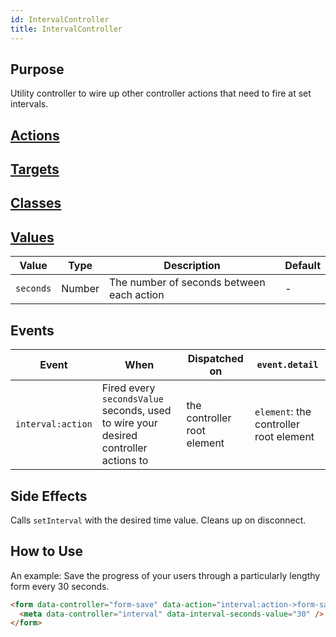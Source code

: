 ```yaml
---
id: IntervalController
title: IntervalController
---
```




## Purpose

Utility controller to wire up other controller actions that need to fire at set intervals.


## [Actions](https://stimulus.hotwire.dev/reference/actions)
<NoActions/>

## [Targets](https://stimulus.hotwire.dev/reference/targets)
<NoTargets/>

## [Classes](https://stimulus.hotwire.dev/reference/classes)
<NoClasses/>

## [Values](https://stimulus.hotwire.dev/reference/values)

| Value     | Type   | Description                               | Default |
|-----------|--------|-------------------------------------------|---------|
| `seconds` | Number | The number of seconds between each action | -       |

## Events

| Event             | When                                                                                | Dispatched on               | `event.detail`                         |
|-------------------|-------------------------------------------------------------------------------------|-----------------------------|----------------------------------------|
| `interval:action` | Fired every `secondsValue` seconds, used to wire your desired controller actions to | the controller root element | `element`: the controller root element |

## Side Effects

Calls `setInterval` with the desired time value. Cleans up on disconnect.

## How to Use

An example: Save the progress of your users through a particularly lengthy form every 30 seconds.

```html
<form data-controller="form-save" data-action="interval:action->form-save#save">
  <meta data-controller="interval" data-interval-seconds-value="30" />
</form>
```
